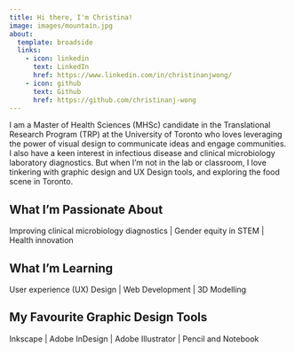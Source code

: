 ```yaml
---
title: Hi there, I'm Christina!
image: images/mountain.jpg
about:
  template: broadside
  links: 
    - icon: linkedin
      text: LinkedIn
      href: https://www.linkedin.com/in/christinanjwong/
    - icon: github
      text: Github
      href: https://github.com/christinanj-wong
---
```


I am a Master of Health Sciences (MHSc) candidate in the Translational Research Program (TRP) at the University of Toronto who loves leveraging the power of visual design to communicate ideas and engage communities. I also have a keen interest in infectious disease and clinical microbiology laboratory diagnostics. But when I'm not in the lab or classroom, I love tinkering with graphic design and UX Design tools, and exploring the food scene in Toronto.

## What I'm Passionate About

Improving clinical microbiology diagnostics \| Gender equity in STEM \| Health innovation

## What I'm Learning

User experience (UX) Design \| Web Development \| 3D Modelling

## My Favourite Graphic Design Tools

Inkscape \| Adobe InDesign \| Adobe Illustrator \| Pencil and Notebook
